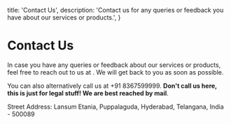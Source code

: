 
  title: 'Contact Us',
  description: 'Contact us for any queries or feedback you have about our services or products.',
}

# Contact Us

In case you have any queries or feedback about our services or products, feel free to reach out to us at <CopyEmailOnClick email="info@frontendhire.com" />. We will get back to you as soon as possible.

You can also alternatively call us at +91 8367599999. **Don't call us here, this is just for legal stuff! We are best reached by mail**.

Street Address: Lansum Etania, Puppalaguda, Hyderabad, Telangana, India - 500089